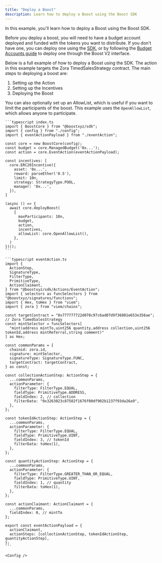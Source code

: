 ```yaml
---
title: "Deploy a Boost"
description: Learn how to deploy a Boost using the Boost SDK
---
```



In this example, you'll learn how to deploy a Boost using the Boost SDK.

Before you deploy a boost, you will need to have a budget account deployed and funded with the tokens you want to distribute. 
If you don't have one, you can deploy one using the [SDK](/v2/boost-sdk/budgets/managed/overview#create-a-new-managedbudget), or by following 
the [Budget Accounts guide](/v2/documentation/how-it-works/budget-accounts) to deploy one through the Boost V2 interface.

Below is a full example of how to deploy a Boost using the SDK. The action in this example targets 
the Zora TimedSalesStrategy contract. The main steps to deploying a boost are:

1. Setting up the Action
2. Setting up the Incentives
3. Deploying the Boost

You can also optionally set up an AllowList, which is useful if you want to limit the participants of the boost.
This example uses the `OpenAllowList`, which allows anyone to participate.

<CodeGroup>

    ```typescript index.ts
    import { BoostCore } from "@boostxyz/sdk";
    import { config } from "./config";
    import { eventActionPayload } from "./eventAction";

    const core = new BoostCore(config);
    const budget = core.ManagedBudget('0x...');
    const action = core.EventAction(eventActionPayload);

    const incentives: [
      core.ERC20Incentive({
        asset: '0x...',
        reward: parseEther('0.5'),
        limit: 10n,
        strategy: StrategyType.POOL,
        manager: '0x...',
      }),
    ]

    (async () => {
      await core.deployBoost(
        {
          maxParticipants: 10n,
          budget,
          action,
          incentives,
          allowList: core.OpenAllowList(),
        },
      )
    })();
    ```

    ```typescript eventAction.ts
    import {
      ActionStep,
      SignatureType,
      FilterType,
      PrimitiveType,
      ActionClaimant,
    } from "@boostxyz/sdk/Actions/EventAction";
    import { selectors as funcSelectors } from "@boostxyz/signatures/functions";
    import { Hex, toHex } from "viem";
    import { zora } from "viem/chains";

    const targetContract = "0x777777722d078c97c6ad07d9f36801e653e356ae"; // Zora TimedSalesStrategy
    const mintSelector = funcSelectors[
      "mint(address mintTo,uint256 quantity,address collection,uint256 tokenId,address mintReferral,string comment)"
    ] as Hex;

    const commonParams = {
      chainid: zora.id,
      signature: mintSelector,
      signatureType: SignatureType.FUNC,
      targetContract: targetContract,
    } as const;

    const collectionActionStep: ActionStep = {
      ...commonParams,
      actionParameter: {
        filterType: FilterType.EQUAL,
        fieldType: PrimitiveType.ADDRESS,
        fieldIndex: 2, // collection
        filterData: "0x3263023c87502f1676f00df902b1237f93da26a9",
      },
    };

    const tokenIdActionStep: ActionStep = {
      ...commonParams,
      actionParameter: {
        filterType: FilterType.EQUAL,
        fieldType: PrimitiveType.UINT,
        fieldIndex: 3, // tokenId
        filterData: toHex(1),
      },
    };

    const quantityActionStep: ActionStep = {
      ...commonParams,
      actionParameter: {
        filterType: FilterType.GREATER_THAN_OR_EQUAL,
        fieldType: PrimitiveType.UINT,
        fieldIndex: 1, // quantity
        filterData: toHex(1),
      },
    };

    const actionClaimant: ActionClaimant = {
      ...commonParams,
      fieldIndex: 0, // mintTo
    };

    export const eventActionPayload = {
      actionClaimant,
      actionSteps: [collectionActionStep, tokenIdActionStep, quantityActionStep],
    };
    ```

    <Config />



</CodeGroup>

